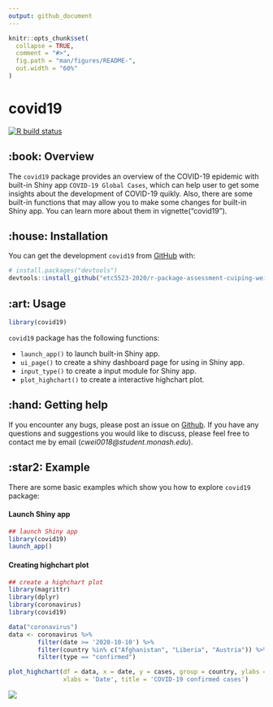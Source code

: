 ```yaml
---
output: github_document
---
```


<!-- README.md is generated from README.Rmd. Please edit that file -->

```r
knitr::opts_chunk$set(
  collapse = TRUE,
  comment = "#>",
  fig.path = "man/figures/README-",
  out.width = "60%"
)
```

# covid19

<!-- badges: start -->
[![R build status](https://github.com/etc5523-2020/r-package-assessment-cuiping-wei/workflows/R-CMD-check/badge.svg)](https://github.com/etc5523-2020/r-package-assessment-cuiping-wei/actions)
<!-- badges: end -->


## :book: Overview

The `covid19` package provides an overview of the COVID-19 epidemic with built-in Shiny app `COVID-19 Global Cases`, which can help user to get some insights about the development of COVID-19 quikly. Also, there are some built-in functions that may allow you to make some changes for built-in Shiny app. You can learn more about them in vignette("covid19"). 


## :house: Installation

You can get the development `covid19` from [GitHub](https://github.com/) with:

``` r
# install.packages("devtools")
devtools::install_github("etc5523-2020/r-package-assessment-cuiping-wei")
```

## :art: Usage

``` r
library(covid19)
```

`covid19` package has the following functions:  

* `launch_app()` to launch built-in Shiny app.  
* `ui_page()` to create a shiny dashboard page for using in Shiny app.  
* `input_type()` to create a input module for Shiny app.  
* `plot_highchart()` to create a interactive highchart plot.


## :hand: Getting help

If you encounter any bugs, please post an issue on [Github](https://github.com/etc5523-2020/r-package-assessment-cuiping-wei/issues). If you have any questions and suggestions you would like to discuss, please feel free to contact me by email (*cwei0018@student.monash.edu*).


## :star2: Example

There are some basic examples which show you how to explore `covid19` package:

#### Launch Shiny app
```r
## launch Shiny app
library(covid19)
launch_app()
```


#### Creating highchart plot
```r
## create a highchart plot
library(magrittr)
library(dplyr)
library(coronavirus)
library(covid19)

data("coronavirus")
data <- coronavirus %>%
        filter(date >= '2020-10-10') %>%
        filter(country %in% c("Afghanistan", "Liberia", "Austria")) %>%
        filter(type == "confirmed")

plot_highchart(df = data, x = date, y = cases, group = country, ylabs = 'Confirmed cases',
               xlabs = 'Date', title = 'COVID-19 confirmed cases')
```

![](man/figures/README-highchart-1.png)


